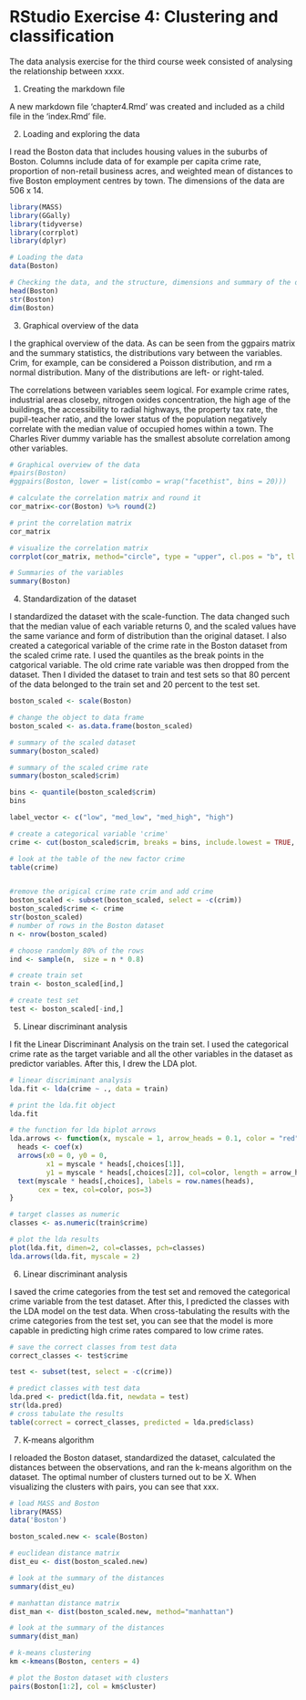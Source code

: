 # RStudio Exercise 4: Clustering and classification 

The data analysis exercise for the third course week consisted of analysing the relationship between xxxx. 

1. Creating the markdown file

A new markdown file 'chapter4.Rmd' was created and included as a child file in the 'index.Rmd' file. 

2. Loading and exploring the data

I read the Boston data that includes housing values in the suburbs of Boston. Columns include data of for example per capita crime rate, proportion of non-retail business acres, and weighted mean of distances to five Boston employment centres by town. The dimensions of the data are 506 x 14. 


```r
library(MASS)
library(GGally)
library(tidyverse)
library(corrplot)
library(dplyr)

# Loading the data
data(Boston)

# Checking the data, and the structure, dimensions and summary of the dataset
head(Boston)
str(Boston)
dim(Boston)
```

3. Graphical overview of the data

I the graphical overview of the data. 
As can be seen from the ggpairs matrix and the summary statistics, the distributions vary between the variables. Crim, for example, can be considered a Poisson distribution, and rm a normal distribution. Many of the distributions are left- or right-taled. 

The correlations between variables seem logical. For example crime rates, industrial areas closeby, nitrogen oxides concentration, the high age of the buildings, the accessibility to radial highways, the property tax rate, the pupil-teacher ratio, and the lower status of the population negatively correlate with the median value of occupied homes within a town. The Charles River dummy variable has the smallest absolute correlation among other variables. 

```r
# Graphical overview of the data
#pairs(Boston)
#ggpairs(Boston, lower = list(combo = wrap("facethist", bins = 20)))

# calculate the correlation matrix and round it
cor_matrix<-cor(Boston) %>% round(2)

# print the correlation matrix
cor_matrix

# visualize the correlation matrix
corrplot(cor_matrix, method="circle", type = "upper", cl.pos = "b", tl.pos = "d", tl.cex = 0.6)

# Summaries of the variables
summary(Boston)
```

4. Standardization of the dataset

I standardized the dataset with the scale-function. The data changed such that the median value of each variable returns 0, and the scaled values have the same variance and form of distribution than the original dataset. 
I also created a categorical variable of the crime rate in the Boston dataset from the scaled crime rate. I used the quantiles as the break points in the catgorical variable. The old crime rate variable was then dropped from the dataset. Then I divided the dataset to train and test sets so that 80 percent of the data belonged to the train set and 20 percent to the test set. 

```r
boston_scaled <- scale(Boston)

# change the object to data frame
boston_scaled <- as.data.frame(boston_scaled)

# summary of the scaled dataset
summary(boston_scaled)

# summary of the scaled crime rate
summary(boston_scaled$crim)

bins <- quantile(boston_scaled$crim)
bins

label_vector <- c("low", "med_low", "med_high", "high")

# create a categorical variable 'crime'
crime <- cut(boston_scaled$crim, breaks = bins, include.lowest = TRUE, labels = label_vector) 

# look at the table of the new factor crime
table(crime)


#remove the origical crime rate crim and add crime
boston_scaled <- subset(boston_scaled, select = -c(crim))
boston_scaled$crime <- crime
str(boston_scaled)
# number of rows in the Boston dataset 
n <- nrow(boston_scaled)

# choose randomly 80% of the rows
ind <- sample(n,  size = n * 0.8)

# create train set
train <- boston_scaled[ind,]

# create test set 
test <- boston_scaled[-ind,]


```

5. Linear discriminant analysis

I fit the Linear Discriminant Analysis on the train set. I used the categorical crime rate as the target variable and all the other variables in the dataset as predictor variables. After this, I drew the LDA plot.
 

```r
# linear discriminant analysis
lda.fit <- lda(crime ~ ., data = train)

# print the lda.fit object
lda.fit

# the function for lda biplot arrows
lda.arrows <- function(x, myscale = 1, arrow_heads = 0.1, color = "red", tex = 0.75, choices = c(1,2)){
  heads <- coef(x)
  arrows(x0 = 0, y0 = 0, 
         x1 = myscale * heads[,choices[1]], 
         y1 = myscale * heads[,choices[2]], col=color, length = arrow_heads)
  text(myscale * heads[,choices], labels = row.names(heads), 
       cex = tex, col=color, pos=3)
}

# target classes as numeric
classes <- as.numeric(train$crime)

# plot the lda results
plot(lda.fit, dimen=2, col=classes, pch=classes)
lda.arrows(lda.fit, myscale = 2)
```

6. Linear discriminant analysis

I saved the crime categories from the test set and removed the categorical crime variable from the test dataset. After this, I predicted the classes with the LDA model on the test data. When cross-tabulating the results with the crime categories from the test set, you can see that the model is more capable in predicting high crime rates compared to low crime rates.  


```r
# save the correct classes from test data
correct_classes <- test$crime

test <- subset(test, select = -c(crime))

# predict classes with test data
lda.pred <- predict(lda.fit, newdata = test)
str(lda.pred)
# cross tabulate the results
table(correct = correct_classes, predicted = lda.pred$class)
```

7. K-means algorithm

I reloaded the Boston dataset, standardized the dataset, calculated the distances between the observations, and ran the k-means algorithm on the dataset. The optimal number of clusters turned out to be X. 
When visualizing the clusters with pairs, you can see that xxx. 

```r
# load MASS and Boston
library(MASS)
data('Boston')

boston_scaled.new <- scale(Boston)

# euclidean distance matrix
dist_eu <- dist(boston_scaled.new)

# look at the summary of the distances
summary(dist_eu)

# manhattan distance matrix
dist_man <- dist(boston_scaled.new, method="manhattan")

# look at the summary of the distances
summary(dist_man)

# k-means clustering
km <-kmeans(Boston, centers = 4)

# plot the Boston dataset with clusters
pairs(Boston[1:2], col = km$cluster)
```